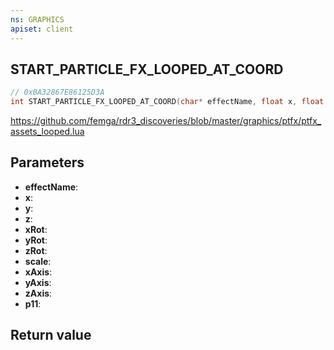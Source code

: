 ```yaml
---
ns: GRAPHICS
apiset: client
---
```

## START_PARTICLE_FX_LOOPED_AT_COORD

```c
// 0xBA32867E86125D3A
int START_PARTICLE_FX_LOOPED_AT_COORD(char* effectName, float x, float y, float z, float xRot, float yRot, float zRot, float scale, BOOL xAxis, BOOL yAxis, BOOL zAxis, BOOL p11);
```

https://github.com/femga/rdr3_discoveries/blob/master/graphics/ptfx/ptfx_assets_looped.lua

## Parameters
* **effectName**:
* **x**:
* **y**:
* **z**:
* **xRot**:
* **yRot**:
* **zRot**:
* **scale**:
* **xAxis**:
* **yAxis**:
* **zAxis**:
* **p11**:

## Return value